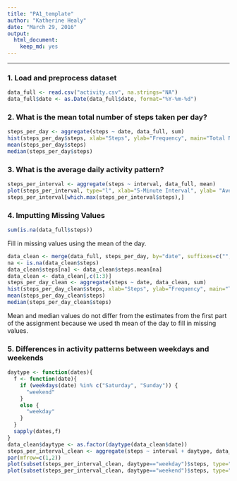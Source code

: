 ```yaml
---
title: "PA1_template"
author: "Katherine Healy"
date: "March 29, 2016"
output: 
  html_document: 
    keep_md: yes
---
```



***
### 1. Load and preprocess dataset

```r
data_full <- read.csv("activity.csv", na.strings="NA")
data_full$date <- as.Date(data_full$date, format="%Y-%m-%d")
```

### 2. What is the mean total number of steps taken per day?

```r
steps_per_day <- aggregate(steps ~ date, data_full, sum)
hist(steps_per_day$steps, xlab="Steps", ylab="Frequency", main="Total Number of Steps Taken Each Day", ylim=c(0,30), col="lightblue")
mean(steps_per_day$steps)
median(steps_per_day$steps)
```

### 3. What is the average daily activity pattern?

```r
steps_per_interval <- aggregate(steps ~ interval, data_full, mean)
plot(steps_per_interval, type="l", xlab="5-Minute Interval", ylab= "Average Steps", main="Average Number of Steps Taken vs Interval")
steps_per_interval[which.max(steps_per_interval$steps),]
```

### 4. Imputting Missing Values

```r
sum(is.na(data_full$steps))
```

Fill in missing values using the mean of the day.

```r
data_clean <- merge(data_full, steps_per_day, by="date", suffixes=c("", ".mean"))
na <- is.na(data_clean$steps)
data_clean$steps[na] <- data_clean$steps.mean[na]
data_clean <- data_clean[,c(1:3)]
steps_per_day_clean <- aggregate(steps ~ date, data_clean, sum)
hist(steps_per_day_clean$steps, xlab="Steps", ylab="Frequency", main="Total Number of Steps Taken Each Day", ylim=c(0,30), col="lightblue")
mean(steps_per_day_clean$steps)
median(steps_per_day_clean$steps)
```

Mean and median values do not differ from the estimates from the first part of the assignment because we used th mean of the day to fill in missing values.

### 5. Differences in activity patterns between weekdays and weekends

```r
daytype <- function(dates){
  f <- function(date){
    if (weekdays(date) %in% c("Saturday", "Sunday")) {
      "weekend"
    }
    else {
      "weekday"
    }
  }
  sapply(dates,f)
}
data_clean$daytype <- as.factor(daytype(data_clean$date))
steps_per_interval_clean <- aggregate(steps ~ interval + daytype, data_clean, mean)
par(mfrow=c(1,2))
plot(subset(steps_per_interval_clean, daytype=="weekday")$steps, type="l", xlab="5-Minute Interval", ylab="Average steps", main="Weekday")
plot(subset(steps_per_interval_clean, daytype=="weekend")$steps, type="l", xlab="5-Minute Interval", ylab="Average steps", main="Weekend")
```